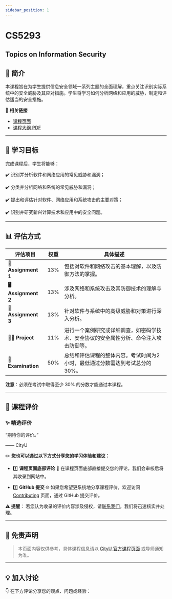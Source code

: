 ```yaml
---
sidebar_position: 1
---
```


# CS5293
## Topics on Information Security

## **📘 简介**
本课程旨在为学生提供信息安全领域一系列主题的全面理解，重点关注识别实际系统中的安全威胁及其应对措施。学生将学习如何分析网络和应用的威胁，制定和评估适当的安全措施。

🔗 **相关链接**
- [课程页面](#)
- [课程大纲 PDF](#)

---

## **🎯 学习目标**

完成课程后，学生将能够：

✔️ 识别并分析软件和网络应用的常见威胁和漏洞；

✔️ 分类并分析网络和系统的常见威胁和漏洞；

✔️ 提出和评估针对软件、网络应用和系统攻击的主要对策；

✔️ 识别并研究新兴计算技术和应用中的安全问题。

---

## **📊 评估方式**

| **评估项目**          | **权重** | **具体描述**                                                                                       |
|----------------------|---------|---------------------------------------------------------------------------------------------------|
| **📝 Assignment 1**   | 13%     | 包括对软件和网络攻击的基本理解，以及防御方法的掌握。                                                   |
| **🖥️ Assignment 2**   | 13%     | 涉及网络和系统攻击及其防御技术的理解与分析。                                                          |
| **📄 Assignment 3**   | 13%     | 针对软件与系统中的高级威胁和对策进行深入分析。                                                         |
| **🧑‍💻 Project**       | 11%     | 进行一个案例研究或详细调查，如密码学技术、安全协议的安全属性分析、命令注入攻击防御等。                  |
| **📝 Examination**    | 50%     | 总结和评估课程的整体内容。考试时间为2小时，最低通过分数需达到考试总分的30%。                                |

**注意**：必须在考试中取得至少 30% 的分数才能通过本课程。

---

## **💬 课程评价**

### ✨ **精选评价**
<div className={commentStyles.commentBox}>
    <p className={commentStyles.commentText}>
        “期待你的评价。”
    </p>
    <p className={commentStyles.commentAuthor}>—— CityU</p>
</div>

✏️ **您也可以通过以下方式分享您的学习体验和建议：**

- 1️⃣ **课程页面底部评论**
💬 在课程页面底部直接提交您的评论，我们会审核后将其收录到网站中。

- 2️⃣ **GitHub 提交**
🌐 如果您希望更系统地分享课程评价，欢迎访问 [Contributing](https://github.com/penjc/cityU-navigator/contributing) 页面，通过 GitHub 提交评价。

**⚠️ 提醒**：
若您认为收录的评价内容涉及侵权，请[联系我们](https://github.com/penjc/cityU-navigator/issues)。我们将迅速核实并处理。

---

## **📌 免责声明**

> 本页面内容仅供参考，具体课程信息请以 [CityU 官方课程页面](#) 或导师通知为准。

---

## **💡 加入讨论**

👇 在下方评论分享您的观点、问题或经验：
<Utterances />